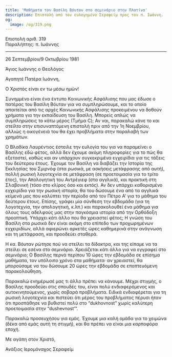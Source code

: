 ```yaml
---
title: 'Μαθήματα του Βασίλη Βόυταν στο σεμινάριο στην Πλατίνα'
description: Επιστολή από τον ευλογημένο Σεραφείμ προς τον π. Ιωάννη.
og:
  image: /og/319.png
---
```


<div style={{textAlign:'right', fontFamily:'monospace'}}>Επιστολή αριθ. 319</div>
<div style={{textAlign:'left', fontFamily:'monospace'}}>Παραλήπτης: π. Ιωάννης</div>

---

26 Σεπτεμβρίου/9 Οκτωβρίου 1981

Άγιος Ιωάννης ο Θεολόγος

Αγαπητέ Πατέρα Ιωάννη,

Ο Χριστός είναι εν τω μέσω ημών!

Συνημμένο είναι ένα έντυπο Κοινωνικής Ασφάλισης που μας έδωσε ο πατέρας του Βασίλη Βόυταν για να συμπληρώσουμε, και το οποίο απαιτείται από τις αρχές Κοινωνικής Ασφάλισης προκειμένου να δοθούν χρήματα για την εκπαίδευση του Βασίλη. Μπορείς απλώς να συμπληρώσεις το κάτω μέρος (Τμήμα С); Αν ναι, παρακαλώ κάνε το και στείλτο στην επισυναπτόμενη επιστολή πριν από την 1η Νοεμβρίου, αλλιώς η οικογένειά του θα έχει προβλήματα στην παραλαβή των χρημάτων.

Ο Βλαδίκα Λαυρέντιος έστειλε την ευλογία του για να παραμείνει ο Βασίλης εδώ φέτος, αλλά δεν έχουμε ακόμη πληροφορίες για το πώς θα εξεταστεί, καθώς και αν υπάρχουν συγκεκριμένα εγχειρίδια για τις τάξεις του δεύτερου έτους. Έχουμε τον Βασίλη να διαβάζει την Ιστορία της Εκκλησίας του Σμιρνόφ (στα ρωσικά, με ασκήσεις μετάφρασης από αυτή), πολλή ρωσική λογοτεχνία σε μετάφραση (σε προετοιμασία για το τρίτο έτος), την Απολογητική του Αντρέγιεφ (στα αγγλικά), και πρακτική στη Σλαβονική (τόσο στο κλίρος όσο και εκτός). Αν δεν υπάρχει καθορισμένο εγχειρίδιο για την ρωσική ιστορία, θα του δώσουμε ένα από τα αγγλικά κείμενά μας που καλύπτει την περίοδο από τον Πέτρο Α' για το μάθημα του δεύτερου έτους. Επίσης, γράφει μία σύνθεση την εβδομάδα (για τη λογοτεχνία, την απολογητική, κ.λπ.) και παρακολουθεί ένα μάθημα για όλους τους αδελφούς μας στην παγκόσμια ιστορία από την Ορθόδοξη προοπτική. Υπάρχει κάτι άλλο που θα χρειαστεί φέτος; Η γνώση του Βασίλη στα ρωσικά δεν είναι ακόμη στο επίπεδο των προχωρημένων εγχειριδίων, αλλά αφιερώνει αρκετές ώρες καθημερινά στην ανάγνωση και τη μετάφραση, και προοδεύει σταθερά.

Η κα. Βόυταν ρώτησε πού να στείλει τα δίδακτρα, και της είπαμε να τα στείλει σε εσένα στο σεμινάριο. Χρειάζεται κάτι άλλο για να εγγραφεί στο σεμινάριο; Ο Βασίλης περνά περίπου 10 ώρες την εβδομάδα σε επίσημα μαθήματα, τον υπόλοιπο χρόνο στα μαθήματα· αν χρειαστεί, θα μπορούσαμε να του δώσουμε 20 ώρες την εβδομάδα σε εποπτευόμενη παρακολούθηση.

Παρακαλώ ενημέρωσέ μας τι άλλο πρέπει να κάνουμε. Μέχρι στιγμής, ο Βασίλης προοδεύει στις σπουδές του, είναι πολύ ενδιαφερόμενος και αυτοκινητούμενος, χωρίς σοβαρά προβλήματα. Ειδικά ενδιαφέρεται για τη ρωσική λογοτεχνία και πιστεύει ότι μέρος του προβλήματος πέρυσι ήταν ότι προσπάθησε να βυθιστεί πολύ στο “dukhovnost” χωρίς καλύτερη προετοιμασία στην “dushevnost’”.

Παρακαλώ προσευχήσου για εμάς. Έχουμε μια καλή ομάδα για το χειμώνα (δέκα από εμάς αυτή τη στιγμή), και θα πρέπει να είναι μια καρποφόρα εποχή.

Με αγάπη στον Χριστό,

Ανάξιος Ιερομόναχος Σεραφείμ